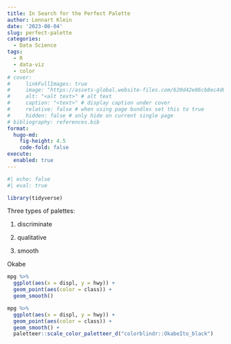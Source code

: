 ```yaml
---
title: In Search for the Perfect Palette
author: Lennart Klein
date: '2023-08-04'
slug: perfect-palette
categories:
  - Data Science
tags:
  - R
  - data-viz
  - color
# cover:
#     linkFullImages: true
#     image: "https://assets-global.website-files.com/620d42e86cb8ec4d0839e59d/622f95de676fccd3d9f0483b_Color%20Palettes%20Image_0314122.jpg"
#     alt: "<alt text>" # alt text
#     caption: "<text>" # display caption under cover
#     relative: false # when using page bundles set this to true
#     hidden: false # only hide on current single page
# bibliography: references.bib
format: 
  hugo-md:
    fig-height: 4.5
    code-fold: false
execute: 
  enabled: true
---
```


```r
#| echo: false
#| eval: true

library(tidyverse)
```

Three types of palettes:

1.  discriminate

2.  qualitative

3.  smooth

Okabe

```r
mpg %>%
  ggplot(aes(x = displ, y = hwy)) +
  geom_point(aes(color = class)) +
  geom_smooth()
```


```r
mpg %>%
  ggplot(aes(x = displ, y = hwy)) +
  geom_point(aes(color = class)) +
  geom_smooth() +
  paletteer::scale_color_paletteer_d("colorblindr::OkabeIto_black")
```
